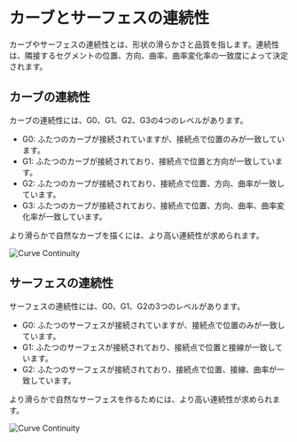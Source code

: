 # カーブとサーフェスの連続性

カーブやサーフェスの連続性とは、形状の滑らかさと品質を指します。連続性は、隣接するセグメントの位置、方向、曲率、曲率変化率の一致度によって決定されます。

## カーブの連続性
カーブの連続性には、G0、G1、G2、G3の4つのレベルがあります。
- G0: ふたつのカーブが接続されていますが、接続点で位置のみが一致しています。
- G1: ふたつのカーブが接続されており、接続点で位置と方向が一致しています。
- G2: ふたつのカーブが接続されており、接続点で位置、方向、曲率が一致しています。
- G3: ふたつのカーブが接続されており、接続点で位置、方向、曲率、曲率変化率が一致しています。

より滑らかで自然なカーブを描くには、より高い連続性が求められます。

![Curve Continuity](/img/curve-continuity.png)

## サーフェスの連続性
サーフェスの連続性には、G0、G1、G2の3つのレベルがあります。
- G0: ふたつのサーフェスが接続されていますが、接続点で位置のみが一致しています。
- G1: ふたつのサーフェスが接続されており、接続点で位置と接線が一致しています。
- G2: ふたつのサーフェスが接続されており、接続点で位置、接線、曲率が一致しています。

より滑らかで自然なサーフェスを作るためには、より高い連続性が求められます。

![Curve Continuity](/img/surface-continuity.png)






